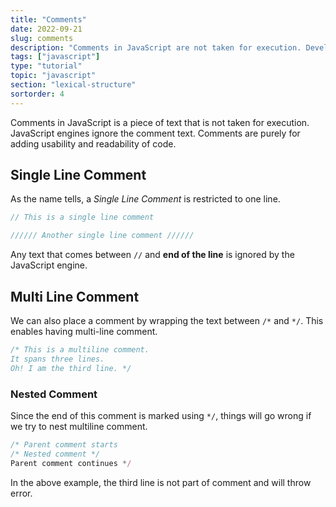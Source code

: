 ```yaml
---
title: "Comments"
date: 2022-09-21
slug: comments
description: "Comments in JavaScript are not taken for execution. Developers use comments to document the code."
tags: ["javascript"]
type: "tutorial"
topic: "javascript"
section: "lexical-structure"
sortorder: 4
---
```


Comments in JavaScript is a piece of text that is not taken for execution. JavaScript engines ignore the comment text. Comments are purely for adding usability and readability of code.

## Single Line Comment

As the name tells, a _Single Line Comment_ is restricted to one line.

```javascript
// This is a single line comment

////// Another single line comment //////
```

Any text that comes between `//` and **end of the line** is ignored by the JavaScript engine.

## Multi Line Comment

We can also place a comment by wrapping the text between `/*` and `*/`. This enables having multi-line comment.

```javascript
/* This is a multiline comment.
It spans three lines.
Oh! I am the third line. */
```

### Nested Comment

Since the end of this comment is marked using `*/`, things will go wrong if we try to nest multiline comment.

```javascript
/* Parent comment starts
/* Nested comment */
Parent comment continues */
```

In the above example, the third line is not part of comment and will throw error.
